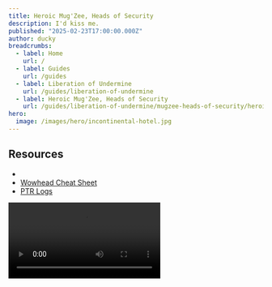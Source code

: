 ```yaml
---
title: Heroic Mug'Zee, Heads of Security
description: I'd kiss me.
published: "2025-02-23T17:00:00.000Z"
author: ducky
breadcrumbs:
  - label: Home
    url: /
  - label: Guides
    url: /guides
  - label: Liberation of Undermine
    url: /guides/liberation-of-undermine
  - label: Heroic Mug'Zee, Heads of Security
    url: /guides/liberation-of-undermine/mugzee-heads-of-security/heroic
hero:
  image: /images/hero/incontinental-hotel.jpg
---
```



## Resources

- <PrereleaseWarning />
- [Wowhead Cheat Sheet](https://www.wowhead.com/guide/the-war-within/raids/liberation-of-undermine/mugzee-boss-strategy-abilities)
- [PTR Logs](https://docs.google.com/spreadsheets/d/1YT4GpIT90o73NMl4EAzOnBJv4XuXIHlf3-AoAFSebFM/edit?gid=976112815#gid=976112815)

<Video src="https://www.youtube.com/watch?v=Y7O1cLDbF18" />

## Mechanics

### Shared Phase One Mechanics

<Mechanic id="466376" difficulty="heroic" name="Head Honcho" caption="Room Section Based Abilities">

The heart-shaped platform has a red side associated with the Mug head and a, uh, metallic side I'll call blue associated with the Zee head. The associated head takes control when a majority of players are on their side.

- The personality taking control channels raid damage over 6 seconds and applies a stack of their brand. These are 2-minute buffs on the boss that stack, forcing us to spend about a minute per side.
   - Mug casts [Elemental Carnage][elemental-carnage] and brands himself with [Elemental Calamity][elemental-calamity].
   - Zee casts [Uncontrolled Destruction][uncontrolled-destruction] and brands himself with [Uncontrolled Burn][uncontrolled-burn].

</Mechanic>

<Mechanic id="466385" difficulty="heroic" name="Moxie" caption="The Evolving Brute">

Mug'Zee gains 1% damage every 5 seconds. Changing sides removes 10 of these stacks.

</Mechanic>

<Mechanic id="1216142" difficulty="heroic" name="Double-Minded Fury" caption="Mental Breakdown(s)">

If Mug or Zee remain in charge long enough to gain 100 energy they do this, lethally.

<Image className="rounded-xl" src="https://media0.giphy.com/media/v1.Y2lkPTc5MGI3NjExaG5ldjBxdXo5Y28xY2pleHMyenNhMXBzMjU1ZGZvcnJ2Y3ZjeGExYiZlcD12MV9pbnRlcm5hbF9naWZfYnlfaWQmY3Q9Zw/v8omVdExrQ9ig/giphy.gif" width="300" height="159" alt="The Hills Have Lead" unoptimized />

</Mechanic>

### Mug Mechanics


<Mechanic id="472631" difficulty="heroic" name="Earthshaker Gaol" caption="Archaic (English) Jail">

  <Image className="rounded-3xl float-right ml-3 shadow-lg border-3 border-violet-500" src={GallagioGoon} width="200" height="200" alt="Gallagio Goon" unoptimized />

  <p className="mt-0">Mug summons these absolutely magnificent rock elementals, the [Gallagio Goons](https://www.wowhead.com/npc=233474/gallagio-goon) to spawn beneath two players, dealing large damage split between those who help soak. This places these two groups of players in rock gaols (jails).</p>

  - If Mug'Zee or another goon overlap the jail, or if all players escape the jail, the goon [enrages][enraged].   
  - The goon will cast a [frontal cone][shakedown] to be dodged and a [cast][pay-respects] that needs to be interrupted or it gives the boss a large shield.
  - On death, the goon [erupts][gaol-break] dealing large damage to players within the gaol and knocking them back. If a player is knocked back into the wall of a goal they will break it.

</Mechanic>

<Mechanic id="466476" difficulty="heroic" name="Frostshatter Boots" caption="Ice, Wall, Crazy" pill={[<MechanicPill key="1" variant="red">Danger</MechanicPill>]}>

Mug freezes the toes of several players who arent in a Gaol, dealing heavy damage for 8 seconds and causing them to slide around.

- <Badge>Heroic</Badge> [Frostshatter Spear][frostshatter-spear] is launched at players with the debuff, inflicting lethal frost damage and freezing them for 30 seconds. The spear can be incercepted by a Gaol wall or Unstable Crawler Mine.

</Mechanic>

<Mechanic id="466509" difficulty="heroic" name="Stormfury Finger Gun" caption="Pull That Finger">

Mug uses his finger gun to shoot a beam of lightning at a fixated player, dealing heavy damage over 4 seconds to anyone in the beam. A [Stormfury Cloud][stormfury-cloud] malingers in at the impact locations (the hit player(s)?) dealing large damage and stunning nearby players.

</Mechanic>

<Mechanic id="466518" difficulty="heroic" name="Molten Gold Knuckles" caption="Dripping in Gold" pill={[<MechanicPill key="1" variant="blue">Tanks</MechanicPill>]}>

Mug does a frontal cone knockback at his current target which applies 30 stacks of [Golden Drip][golden-drip] to anyone hit. As the player moves a stack of the debuff is removed and leaves a [pool][molten-gold-pool] of molten gold on the ground for 3 minutes. If the player doesn't remove all stacks of the debuff within 12 seconds they are turned into [Solid Gold][solid-gold], stunning them for 30 seconds.

</Mechanic>

### Zee Mechanics

<Mechanic id="466539" difficulty="heroic" name="Unstable Crawler Mines" caption="Would hate to see these stable" pill={[<MechanicPill key="1"variant="red" className="bg-rose-500 font-bold animate-strobe duration-500">Holy Shit</MechanicPill>]}>

Zee scatters a *bunch* of Crawler Mines that slowly scuttle towards fixated players that explodes on contact. That's not the problem though 😇

- <Badge className="bg-rose-500">Bullshit</Badge> [Unstable Cluster Bomb][unstable-cluster-bomb] on heroic the mine explodes into 4 bombs that rain down nearby that can be soaked by players. Failure to soak a bomb causes it to huge deal raid-wide damage.
- [Searing Shrapnel][searing-shrapnel] is applied to the mine popper, causing them to absorb healing and taking damage until healed off.
- [Experimental Plating][experimental-plating] crawler mines are immune to our pathetic damage. At 100 energy, they also become immune to crowd-control and gain a 200% movement speed buff.

</Mechanic>

<Mechanic id="467381" difficulty="heroic" name="Goblin-guided Rocket" caption="TSally Bomba">

A volunteer goblin throws it back on a random player from orbit, dealing large damage split meteor style, leaving behind a pool of [Hot Mess][hot-mess].

- This impact also detonates Unstable Crawler Mines.
- If less than 5 people soak, it deals damage to the entire raid.
- <Badge>Heroic</Badge> Players who soak the rocket take 500% increased damage from rockets for 3 minutes via [Radiation Sickness][radiation-sickness].

</Mechanic>

<Mechanic id="469490" difficulty="heroic" name="Double Whammy Shot" caption="The Only Shot Approved By RFK Jr.">

Zee aims to fire a fancy bullet at a random player, inflicting huge physical damage to the closest player and applying [Perforating Wound][perforating-wound], dealing moderate physical damage every 1.5 seconds for 45 seconds, stacking. All other players in the line of fire take the same amount of damage reduced by this "closest player's" mitigation.

- Unstable Crawler Mines in the line of fire are detonated.
- All players hit are stunned for 2 seconds.

The original target is also affected by [Explosive Payload][explosive-payload], exploding after 6 seconds inflicting large damage to anyone nearby and *also* detonated any Unstable Crawler Mines in the radius.

</Mechanic>

<Mechanic id="466545" difficulty="heroic" name="Spray and Pray" caption="Multi-Bullet Jutsu">

Zee fires a cone of bullets at a random player, dealing moderate damage every 0.3 seconds for 3 seconds to players in the effect and detonating any Unstable Crawler Mines hit, because fuck you.

</Mechanic>

#### MK II Electro Shocker

Zee spawns 2 Electro Shocker adds when he becomes head honcho.

<Mechanic id="1214991" difficulty="heroic" name="Surging Arc" caption="Chain Lightning, but Different">

The Mk II Electro Shocker fires an arc of electricity at a random player, dealing medium damage and jumping up to 3 other players, increasing in damage with each jump.

</Mechanic>

<Mechanic id="1215991" difficulty="heroic" name="Faulty Wiring" caption="It Fell Over In Exhaustion">

When a Mk II Electro Shocker reaches 80% health is becomes stunned for 8 seconds, taking 100% increased damage.

</Mechanic>

#### Volunteer Rocketeer

The [Goblin-guided Rocket][goblin-guided-rocket]'s pilot survived, barely. 

<Mechanic id="1215488" difficulty="heroic" name="Disintegration Beam" caption="Gradual Spiciness">

The rocketeer fires a disintegration beam at a random player dealing low damage that increases by 100% every second.

</Mechanic>
<Mechanic id="1216202" difficulty="heroic" name="Rocket Jump" caption="Near death, but never near the ground">

The goblina jumps around to random players.

</Mechanic>

### Intermission

At 40% Mug'Zee transitions into the intermission.

<Mechanic id="1215953" difficulty="heroic" name="Static Charge" caption="Lightning McQueef">

Mug'Zee charges at a random player, dealing large damage to anyone in the path and destroying any Gaols and Mines along the way before casting [Bulletstorm][bulletstorm].

</Mechanic>

<Mechanic id="471574" difficulty="heroic" name="Bulletstorm" caption="The Hills Are No Longer Alive">

Mug'Zee does a twirl after [Static Charge][static-charge], firing lightning out of his Mug side and bullets out of his Zee side. They do damage, unsurprisingly. Oh don't forget this damage destroys Gaols and Unstable Crawler Mines.

<Image className="rounded-xl" src="https://media0.giphy.com/media/v1.Y2lkPTc5MGI3NjExaG5ldjBxdXo5Y28xY2pleHMyenNhMXBzMjU1ZGZvcnJ2Y3ZjeGExYiZlcD12MV9pbnRlcm5hbF9naWZfYnlfaWQmY3Q9Zw/v8omVdExrQ9ig/giphy.gif" width="300" height="159" alt="The Hills Have Lead" unoptimized />

</Mechanic>

### Phase Two Mechanics

The conflicting personalities of Mug and Zee come together in a rapturous marriage of shamanism and NRA meetings. What are they doing? So glad you asked, it's everything — they just do all of their phase one mechanics. Oh, and they [Bloodlust][bloodlust]. 

## "Strategy"

### Mug, Red Side

![](#assets/images/guides/liberation-of-undermine/mugzee-heads-of-security/heroic/raidplan_p1.jpg)

The red side with the Mugmug is the tolerable side as of February 27th, 2025 AD. We need two groups of 5 players to stand in each Gaol to help kill the Goon-filled center. I heard that even once part of the wall is broken you still can't hit the Goon without being in the Gaol, but that could be fake news. The players on the outside need to be mentally prepared for just how slippery [Frostshatter Boots][frostshatter-boots] are, movement, stopping, and turning is a nightmare.

### Zee, Blue Side

![](#assets/images/guides/liberation-of-undermine/mugzee-heads-of-security/heroic/raidplan_p2.jpg)

If you've watched a video then you know that this side is problematic. There is a vulnerability soak mechanic that might require us to split the soaks if we get the mechanic more than once, but I'll discuss the two major mechanics.

- Quite a few [Unstable Crawler Mines][unstable-crawler-mines] spawn and fixate players. They are crowd-controllable until they reach full energy, but even if we successfully leave them in some corner of the room they'll eventually rejoin the fight and a myriad of mechanics break the mines. The problem with the mines is not the mines themselves, but the bombs that fly out of them as 4 soak circles that deal massive raid damage if *any* of them are missed. If the mines are even slightly close to each other the resulting bombs could land under another mine, cascading into the entire raid scrambling to soak bombs.

   I genuinely don't know how to approach this mechanic besides trying to grip one out of the pack, soak the bombs, and repeat. Nobody on the PTR got the boss below 80% because of this mechanic, so we'll have to see what clever use of game mechanics Liquid and Echo come up with. Or whatever nerfs Blizard makes watching them fail to it.

- The [Double Whammy Shot][double-whammy-shot] is a, "lets really try to kill this player" kind of boss mechanic. The player selected is at the mercy of a tank to use as much active mitigation as possible and anything unmitigated is dealt to the original target (or any other person in the line of fire). That player isn't out of the woods yet, as they explode for another massive amount of damage 6 seconds later, hence the "Double-Whammy".

### Intermission & Phase Two

Uncharted waters, these are. The intermission is uninspiring with Mug'Zee charging at someone and spinning around doing conical damage from each arm as he T-poses. Phase 2 has no other mechanics, just all of them from phase 1 at the same time, and he [Bloodlusts][bloodlust]. It's not likely we spend time on heroic Mug'Zee on Tuesday so we'll refine our strategy after other guilds figure it out.

[head-honcho]: <https://www.wowhead.com/spell=466376/head-honcho?dd=15&ddsize=30>
[moxie]: <https://www.wowhead.com/spell=466385/moxie?dd=15&ddsize=30>
[elemental-carnage]: <https://www.wowhead.com/spell=468658/elemental-carnage?dd=15&ddsize=30>
[elemental-calamity]: <https://www.wowhead.com/spell=468663/elemental-calamity?dd=15&ddsize=30>
[uncontrolled-destruction]: <https://www.wowhead.com/spell=468694/uncontrolled-destruction?dd=15&ddsize=30>
[uncontrolled-burn]: <https://www.wowhead.com/spell=469715/uncontrolled-burn?dd=15&ddsize=30>
[double-minded-fury]: <https://www.wowhead.com/spell=1216142/double-minded-fury?dd=15&ddsize=30>
[earthshaker-gaol]: <https://www.wowhead.com/spell=472631/earthshaker-gaol?dd=15&ddsize=30>
[enraged]: <https://www.wowhead.com/spell=1214623/enraged?dd=15&ddsize=30>
[shakedown]: <https://www.wowhead.com/spell=472659/shakedown?dd=15&ddsize=30>
[pay-respects]: <https://www.wowhead.com/spell=472782/pay-respects?dd=15&ddsize=30>
[gaol-break]: <https://www.wowhead.com/spell=470910/gaol-break?dd=15&ddsize=30>
[shaken-earth]: <https://www.wowhead.com/spell=474554/shaken-earth?dd=15&ddsize=30>
[frostshatter-boots]: <https://www.wowhead.com/spell=466476/frostshatter-boots?dd=15&ddsize=30>
[frostshatter-spear]: <https://www.wowhead.com/spell=466480/frostshatter-spear?dd=15&ddsize=30>
[stormfury-finger-gun]: <https://www.wowhead.com/spell=466509/stormfury-finger-gun?dd=15&ddsize=30>
[stormfury-cloud]: <https://www.wowhead.com/spell=466516/stormfury-cloud?dd=15&ddsize=30>
[molten-gold-knuckles]: <https://www.wowhead.com/spell=466518/molten-gold-knuckles?dd=15&ddsize=30>
[golden-drip]: <https://www.wowhead.com/spell=467202/golden-drip?dd=15&ddsize=30>
[solid-gold]: <https://www.wowhead.com/spell=467225/solid-gold?dd=15&ddsize=30>
[molten-gold-pool]: <https://www.wowhead.com/spell=470089/molten-gold-pool?dd=15&ddsize=30>
[unstable-crawler-mines]: <https://www.wowhead.com/spell=466539/unstable-crawler-mines?dd=15&ddsize=30>
[unstable-cluster-bomb]: <https://www.wowhead.com/spell=1220551/unstable-cluster-bomb?dd=15&ddsize=30>
[searing-shrapnel]: <https://www.wowhead.com/spell=469043/searing-shrapnel?dd=15&ddsize=30>
[experimental-plating]: <https://www.wowhead.com/spell=1219283/experimental-plating?dd=15&ddsize=30>
[goblin-guided-rocket]: <https://www.wowhead.com/spell=467381/goblin-guided-rocket?dd=15&ddsize=30>
[disintegration-beam]: <https://www.wowhead.com/spell=1215488/disintegration-beam?dd=15&ddsize=30>
[rocket-jump]: <https://www.wowhead.com/spell=1216202/rocket-jump?dd=15&ddsize=30>
[hot-mess]: <https://www.wowhead.com/spell=472057/hot-mess?dd=15&ddsize=30>
[radiation-sickness]: <https://www.wowhead.com/spell=469076/radiation-sickness?dd=15&ddsize=30>
[spray-and-pray]: <https://www.wowhead.com/spell=466545/spray-and-pray?dd=15&ddsize=30>
[surging-arc]: <https://www.wowhead.com/spell=1214991/surging-arc?dd=15&ddsize=30>
[faulty-wiring]: <https://www.wowhead.com/spell=1215591/faulty-wiring?dd=15&ddsize=30>
[double-whammy-shot]: <https://www.wowhead.com/spell=469490/double-whammy-shot?dd=15&ddsize=30>
[perforating-wound]: <https://www.wowhead.com/spell=469391/perforating-wound?dd=15&ddsize=30>
[explosive-payload]: <https://www.wowhead.com/spell=469375/explosive-payload?dd=15&ddsize=30>
[static-charge]: <https://www.wowhead.com/spell=1215953/static-charge?dd=15&ddsize=30>
[bulletstorm]: <https://www.wowhead.com/spell=471574/bulletstorm?dd=15&ddsize=30>
[bloodlust]: <https://www.wowhead.com/spell=463967/bloodlust?dd=15&ddsize=30>